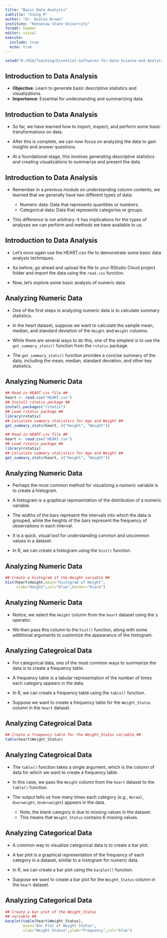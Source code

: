 ```yaml
---
title: "Basic Data Analysis"
subtitle: "Using R"
author: "Dr. Austin Brown"
institute: "Kennesaw State University"
format: beamer
editor: visual
execute: 
  include: true
  echo: true
---
```


```r
setwd("D:/KSU/Teaching/Essential-Softwares-for-Data-Science-and-Analytics/Module 4 - Basic Data Analysis")
```

## Introduction to Data Analysis

-   **Objective**: Learn to generate basic descriptive statistics and visualizations.
-   **Importance**: Essential for understanding and summarizing data.

## Introduction to Data Analysis

- So far, we have learned how to import, inspect, and perform some basic transformations on data. 

- After this is complete, we can now focus on analyzing the data to gain insights and answer questions.

- At a foundational stage, this involves generating descriptive statistics and creating visualizations to summarize and present the data.

## Introduction to Data Analysis

- Remember in a previous module on understanding column contents, we learned that we generally have two different types of data:

    - Numeric data: Data that represents quantities or numbers.
    - Categorical data: Data that represents categories or groups.
    
- This difference is not arbitrary: it has implications for the types of analyses we can perform and methods we have available to us.

## Introduction to Data Analysis

- Let's once again use the HEART.csv file to demonstrate some basic data analysis techniques.

- As before, go ahead and upload the file to your RStudio Cloud project folder and import the data using the `read.csv` function.

- Now, let's explore some basic analysis of numeric data.

## Analyzing Numeric Data

- One of the first steps in analyzing numeric data is to calculate summary statistics.

- In the heart dataset, suppose we want to calculate the sample mean, median, and standard deviation of the `Height` and `Weight` columns.

- While there are several ways to do this, one of the simplest is to use the `get_summary_stats()` function from the `rstatix` package.

- The `get_summary_stats()` function provides a concise summary of the data, including the mean, median, standard deviation, and other key statistics.

## Analyzing Numeric Data

\scriptsize
```r
## Read in HEART.csv file ##
heart <- read.csv("HEART.csv")
## Install rstatix package ##
install.packages("rstatix")
## Load rstatix package ##
library(rstatix)
## Calculate summary statistics for Age and Weight ##
get_summary_stats(heart, c("Height", "Weight"))
```

```r
## Read in HEART.csv file ##
heart <- read.csv("HEART.csv")
## Load rstatix package ##
library(rstatix)
## Calculate summary statistics for Age and Weight ##
get_summary_stats(heart, c("Height", "Weight"))
```
\normalsize

## Analyzing Numeric Data

- Perhaps the most common method for visualizing a numeric variable is to create a histogram.

- A histogram is a graphical representation of the distribution of a numeric variable.

- The widths of the bars represent the intervals into which the data is grouped, while the heights of the bars represent the frequency of observations in each interval.

- It is a quick, visual tool for understanding common and uncommon values in a dataset.

- In R, we can create a histogram using the `hist()` function.

## Analyzing Numeric Data

```r
## Create a histogram of the Height variable ##
hist(heart$Height,main="Histogram of Height",
     xlab="Height",col="blue",border="black")
```

## Analyzing Numeric Data

- Notice, we select the `Height` column from the `heart` dataset using the `$` operator.

- We then pass this column to the `hist()` function, along with some additional arguments to customize the appearance of the histogram.

## Analyzing Categroical Data

- For categorical data, one of the most common ways to summarize the data is to create a frequency table.

- A frequency table is a tabular representation of the number of times each category appears in the data.

- In R, we can create a frequency table using the `table()` function.

- Suppose we want to create a frequency table for the `Weight_Status` column in the `heart` dataset.

## Analyzing Categroical Data

```r
## Create a frequency table for the Weight_Status variable ##
table(heart$Weight_Status)
```

## Analyzing Categroical Data

- The `table()` function takes a single argument, which is the column of data for which we want to create a frequency table.

- In this case, we pass the `Weight` column from the `heart` dataset to the `table()` function.

- The output tells us how many times each category (e.g., `Normal`, `Overweight`, `Underweight`) appears in the data.
    - Note, the blank category is due to missing values in the dataset.
    - This means that `Weight_Status` contains 6 missing values.

## Analyzing Categorical Data

- A common way to visualize categorical data is to create a bar plot.

- A bar plot is a graphical representation of the frequency of each category in a dataset, similar to a histogram for numeric data.

- In R, we can create a bar plot using the `barplot()` function.

- Suppose we want to create a bar plot for the `Weight_Status` column in the `heart` dataset.

## Analyzing Categorical Data

\tiny
```r
## Create a bar plot of the Weight_Status 
## variable ##
barplot(table(heart$Weight_Status),
        main="Bar Plot of Weight Status",
        xlab="Weight Status",ylab="Frequency",col="blue")
```
\normalsize